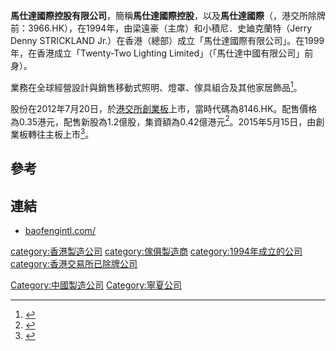 '''馬仕達國際控股有限公司'''，簡稱'''馬仕達國際控股'''，以及'''馬仕達國際'''（'''{{lang-en|Mastercraft International Holdings Limited}}'''，港交所除牌前：3966.HK），在1994年，由梁遠豪（主席）和小積尼．史廸克蘭特（Jerry Denny STRICKLAND Jr.）在香港（總部）成立「馬仕達國際有限公司」。在1999年，在香港成立「Twenty-Two Lighting Limited」（「馬仕達中國有限公司」前身）。

業務在全球經營設計與銷售移動式照明、燈罩、傢具組合及其他家居飾品<ref>{{Cite web |url=http://www.mastercraftholdings.com/about_us.html |title=馬仕達國際控股有限公司簡介 |access-date=2013-09-27 |archive-url=https://web.archive.org/web/20131002174234/http://www.mastercraftholdings.com/about_us.html |archive-date=2013-10-02 |dead-url=yes }}</ref>。

股份在2012年7月20日，於[[港交所|港交所]][[香港創業板|創業板]]上市，當時代碼為8146.HK。配售價格為0.35港元，配售新股為1.2億股，集資額為0.42億港元<ref>{{Cite web |url=http://www.hkexnews.hk/listedco/listconews/GEM/2012/0710/GLN20120710003_C.pdf |title=馬仕達國際控股有限公司配售資料 |accessdate=2013-09-27 |archive-date=2014-02-02 |archive-url=https://web.archive.org/web/20140202175507/http://www.hkexnews.hk/listedco/listconews/GEM/2012/0710/GLN20120710003_C.pdf |dead-url=no }}</ref>。2015年5月15日，由創業板轉往主板上市<ref>{{Cite web |url=http://www.hkexnews.hk/listedco/listconews/SEHK/2015/0723/LTN20150723345_C.pdf |title=馬仕達國際控股有限公司轉往主板上市通告 |accessdate=2015-08-04 |archive-date=2015-09-24 |archive-url=https://web.archive.org/web/20150924044704/http://www.hkexnews.hk/listedco/listconews/SEHK/2015/0723/LTN20150723345_C.pdf |dead-url=no }}</ref>。

==參考==
{{reflist}}

==連結== 
*[http://baofengintl.com/ baofengintl.com/]{{Wayback|url=http://baofengintl.com/ |date=20200818010952 }}

[[category:香港製造公司|category:香港製造公司]]
[[category:傢俱製造商|category:傢俱製造商]]
[[category:1994年成立的公司|category:1994年成立的公司]]
[[category:香港交易所已除牌公司|category:香港交易所已除牌公司]]
[[Category:中國製造公司|Category:中國製造公司]]
[[Category:寧夏公司|Category:寧夏公司]]